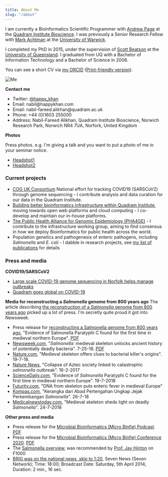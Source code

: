 ```yaml
---
title: About Me
slug: "/about"
---
```


I am currently a Bioinformatics Scientific Programmer with [Andrew Page](https://quadram.ac.uk/people/andrew-page/) at 
the [Quadram Institute Bioscience](https://quadram.ac.uk/andrew-page/). I was previously a Senior Research Fellow with 
[Mark Achtman](https://royalsociety.org/people/mark-achtman-10964/) at the [University of Warwick](https://warwick.ac.uk/fac/sci/med/research/biomedical/labs/machtman/achtmanlab/).

I completed my PhD in 2015, under the supervision of [Scott
Beatson](http://www.aidrc.org.au/scott-beatson) at the [University of
Queensland](http://www.aidrc.org.au/). I graduated from UQ with a
Bachelor of Information Technology and a Bachelor of Science in 2008.

You can see a short CV via [my ORCID](https://orcid.org/0000-0002-1243-0767) ([Print-friendly version](https://orcid.org/0000-0002-1243-0767/print)).

![Me](/img/Nabil-FareedAlikhan1.jpg "Me")


**Contact me**

- Twitter: [@happy_khan](https://twitter.com/happy_khan)
- Email: &#110;&#097;&#098;&#105;&#108;&#064;&#104;&#097;&#112;&#112;&#121;&#107;&#104;&#097;&#110;&#046;&#099;&#111;&#109; 
- Email: &#110;&#097;&#098;&#105;&#108;&#045;&#102;&#097;&#114;&#101;&#101;&#100;&#046;&#097;&#108;&#105;&#107;&#104;&#097;&#110;&#064;&#113;&#117;&#097;&#100;&#114;&#097;&#109;&#046;&#097;&#099;&#046;&#117;&#107;
- Phone: +44 (0)1603 255000
- Address: Nabil-Fareed Alikhan, Quadram Institute Bioscience, Norwich Research Park, Norwich NR4 7UA, Norfork, United Kingdom

**Photos**

Press photos. e.g. I'm giving a talk and you want to put a photo of me in your seminar notice.

- [Headshot1](/img/Nabil-FareedAlikhan1.jpg)
- [Headshot2](/img/Nabil-FareedAlikhan1.jpg)

### Current projects 

- [COG UK Consortium](https://www.cogconsortium.uk/about/) National effort for tracking COVID19 (SARSCoV2) through genome sequencing - I contribute analysis and data curation for our data in the Quadram Institute. 
- [Building better bioinformatics infrastructure within Quadram Institute](https://www.climb.ac.uk/press-release-from-qib/), moving towards open web platforms and cloud computing - I co-develop and maintain our in-house platforms.
- [The Public Health Alliance for Genomic Epidemiology (PHA4GE)](https://pha4ge.org/) - I contribute to the infrastructure working group, aiming to find consensus in how we deploy Bioinformatics for public health across the world.
- Population genetics and pathogenesis of enteric pathogens, including _Salmonella_ and _E. coli_ - I dabble in research projects, see [my list of publications](/publications) for details


### Press and media

**COVID19/SARSCoV2**
- [Large scale COVID-19 genome sequencing in Norfolk helps manage outbreaks](https://quadram.ac.uk/covid-19-genome-sequencing-in-norfolk-helps-manage-coronavirus-outbreaks/)
- [Quadram goes global on COVID-19](https://quadram.ac.uk/blogs/quadram-goes-global-on-covid-19/)

**Media for reconstructing a _Salmonella_ genome from 800 years ago**
The article describing [the reconstruction of a _Salmonella_ genome from 800 years ago](https://dx.doi.org/10.1016%2Fj.cub.2018.05.058) picked up a lot of press. I'm secretly quite proud it got into Newsweek.

- Press release for [reconstructing a Salmonella genome from 800 years ago](https://warwick.ac.uk/newsandevents/pressreleases/evidence_of_salmonella/), "Evidence of Salmonella Paratyphi C found for the first time in medieval northern Europe". [PDF](/pr/PR-uowparac.pdf)
- [Newsweek.com](https://www.newsweek.com/salmonella-medieval-skeleton-unlocks-ancient-history-potentially-deadly-1042007), "_Salmonella_: medieval skeleton unlocks ancient history of potentially deadly bacteria".  7-25-18. [PDF](/pr/PR-paracnewsweek.pdf)
- [Nature.com](https://www.nature.com/articles/d41586-018-05784-9), "Medieval skeleton offers clues to bacterial killer's origins". 19-7-18.
- [Nature News](https://www.nature.com/news/collapse-of-aztec-society-linked-to-catastrophic-salmonella-outbreak-1.21485), "Collapse of Aztec society linked to catastrophic _salmonella_ outbreak". 16-2-2017
- [ScienceDaily.com](https://www.sciencedaily.com/releases/2018/07/180719112214.htm), "Evidence of _Salmonella_ Paratyphi C found for the first time in medieval northern Europe". 19-7-2018
- [Futurity.com](https://www.futurity.org/enteric-fever-salmonella-medieval-europe-1816602-2/), "DNA from skeleton puts enteric fever in medieval Europe"
- [Kompas.com](https://sains.kompas.com/read/2018/07/26/170300523/kerangka-dari-abad-pertengahan-ungkap-jejak-perkembangan-salmonella), "Kerangka dari Abad Pertengahan Ungkap Jejak Perkembangan _Salmonella_". 26-7-18
- [Medicalnewstoday.com](https://www.medicalnewstoday.com/articles/322566.php), "Medieval skeleton sheds light on deadly _Salmonella_". 24-7-2018

**Other press and media**

- Press release for the [Microbial Bioinformatics (Micro Binfie) Podcast](https://quadram.ac.uk/micro-bioinformatics-podcast/). [PDF](/pr/PR-microbinfie.pdf)
- Press release for the [Microbial Bioinformatics (Micro Binfie) Conference 2020](https://quadram.ac.uk/how-to-share-knowledge-in-a-pandemic/). [PDF](/pr/PR-micro-conference.pdf)
- The [Salmonella overview](https://f1000.com/prime/732990913), was recommended by [Prof. Jay Hinton](https://www.liverpool.ac.uk/integrative-biology/staff/jay-hinton/) on F1000
- [BRIG was on the national news, skip to 1:20](https://www.youtube.com/watch?v=w5y_siLhPn8), Seven News (Seven Network); Time: 18:00; Broadcast Date: Saturday, 5th April 2014; Duration: 2 min., 16 sec.

